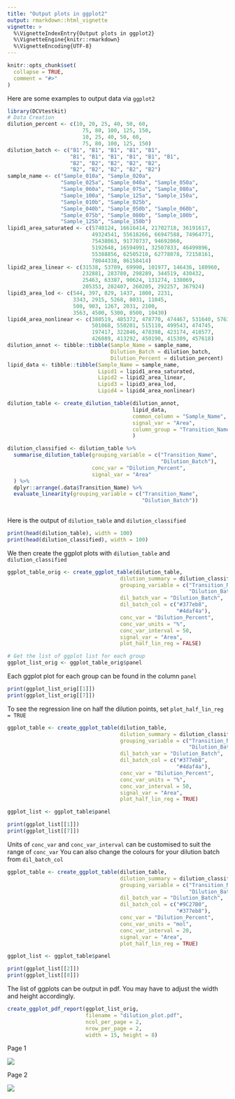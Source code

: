 ```yaml
---
title: "Output plots in ggplot2"
output: rmarkdown::html_vignette
vignette: >
  %\VignetteIndexEntry{Output plots in ggplot2}
  %\VignetteEngine{knitr::rmarkdown}
  %\VignetteEncoding{UTF-8}
---
```


```r
knitr::opts_chunk$set(
  collapse = TRUE,
  comment = "#>"
)
```

Here are some examples to output data via `ggplot2`

```r
library(DCVtestkit)
# Data Creation
dilution_percent <- c(10, 20, 25, 40, 50, 60,
                        75, 80, 100, 125, 150,
                        10, 25, 40, 50, 60,
                        75, 80, 100, 125, 150)
dilution_batch <- c("B1", "B1", "B1", "B1", "B1",
                    "B1", "B1", "B1", "B1", "B1", "B1",
                    "B2", "B2", "B2", "B2", "B2",
                    "B2", "B2", "B2", "B2", "B2")
sample_name <- c("Sample_010a", "Sample_020a",
                 "Sample_025a", "Sample_040a", "Sample_050a",
                 "Sample_060a", "Sample_075a", "Sample_080a",
                 "Sample_100a", "Sample_125a", "Sample_150a",
                 "Sample_010b", "Sample_025b",
                 "Sample_040b", "Sample_050b", "Sample_060b",
                 "Sample_075b", "Sample_080b", "Sample_100b",
                 "Sample_125b", "Sample_150b")
lipid1_area_saturated <- c(5748124, 16616414, 21702718, 36191617,
                           49324541, 55618266, 66947588, 74964771,
                           75438063, 91770737, 94692060,
                           5192648, 16594991, 32507833, 46499896,
                           55388856, 62505210, 62778078, 72158161,
                           78044338, 86158414)
lipid2_area_linear <- c(31538, 53709, 69990, 101977, 146436, 180960,
                        232881, 283780, 298289, 344519, 430432,
                        25463, 63387, 90624, 131274, 138069,
                        205353, 202407, 260205, 292257, 367924)
lipid3_area_lod <- c(544, 397, 829, 1437, 1808, 2231,
                     3343, 2915, 5268, 8031, 11045,
                     500, 903, 1267, 2031, 2100,
                     3563, 4500, 5300, 8500, 10430)
lipid4_area_nonlinear <- c(380519, 485372, 478770, 474467, 531640, 576301,
                           501068, 550201, 515110, 499543, 474745,
                           197417, 322846, 478398, 423174, 418577,
                           426089, 413292, 450190, 415309, 457618)
dilution_annot <- tibble::tibble(Sample_Name = sample_name,
                                 Dilution_Batch = dilution_batch,
                                 Dilution_Percent = dilution_percent)
lipid_data <- tibble::tibble(Sample_Name = sample_name,
                             Lipid1 = lipid1_area_saturated,
                             Lipid2 = lipid2_area_linear,
                             Lipid3 = lipid3_area_lod,
                             Lipid4 = lipid4_area_nonlinear)

dilution_table <- create_dilution_table(dilution_annot,
                                        lipid_data,
                                        common_column = "Sample_Name",
                                        signal_var = "Area",
                                        column_group = "Transition_Name"
                                        )

dilution_classified <- dilution_table %>%
  summarise_dilution_table(grouping_variable = c("Transition_Name",
                                                 "Dilution_Batch"), 
                           conc_var = "Dilution_Percent",
                           signal_var = "Area"
  ) %>%
  dplyr::arrange(.data$Transition_Name) %>%
  evaluate_linearity(grouping_variable = c("Transition_Name",
                                           "Dilution_Batch"))
  
```

Here is the output of `dilution_table` and `dilution_classified` 

```r
print(head(dilution_table), width = 100)
print(head(dilution_classified), width = 100)
```

We then create the ggplot plots with `dilution_table` and `dilution_classified`

```r
ggplot_table_orig <- create_ggplot_table(dilution_table,
                                    dilution_summary = dilution_classified,
                                    grouping_variable = c("Transition_Name",
                                                          "Dilution_Batch"),
                                    dil_batch_var = "Dilution_Batch",
                                    dil_batch_col = c("#377eb8",
                                                      "#4daf4a"),
                                    conc_var = "Dilution_Percent",
                                    conc_var_units = "%",
                                    conc_var_interval = 50,
                                    signal_var = "Area",
                                    plot_half_lin_reg = FALSE)

# Get the list of ggplot list for each group
ggplot_list_orig <- ggplot_table_orig$panel

```

Each ggplot plot for each group can be found in the column `panel`

```r
print(ggplot_list_orig[[1]])
print(ggplot_list_orig[[7]])
```

To see the regression line on half the dilution points, set `plot_half_lin_reg = TRUE`

```r
ggplot_table <- create_ggplot_table(dilution_table,
                                    dilution_summary = dilution_classified,
                                    grouping_variable = c("Transition_Name",
                                                          "Dilution_Batch"),
                                    dil_batch_var = "Dilution_Batch",
                                    dil_batch_col = c("#377eb8",
                                                      "#4daf4a"),
                                    conc_var = "Dilution_Percent",
                                    conc_var_units = "%",
                                    conc_var_interval = 50,
                                    signal_var = "Area",
                                    plot_half_lin_reg = TRUE)

ggplot_list <- ggplot_table$panel

```

```r
print(ggplot_list[[1]])
print(ggplot_list[[7]])
```

Units of `conc_var` and `conc_var_interval` can be customised to suit the range of `conc_var`
You can also change the colours for your dilution batch from `dil_batch_col` 

```r
ggplot_table <- create_ggplot_table(dilution_table,
                                    dilution_summary = dilution_classified,
                                    grouping_variable = c("Transition_Name",
                                                          "Dilution_Batch"),
                                    dil_batch_var = "Dilution_Batch",
                                    dil_batch_col = c("#9C27B0",
                                                      "#377eb8"),
                                    conc_var = "Dilution_Percent",
                                    conc_var_units = "mol",
                                    conc_var_interval = 20,
                                    signal_var = "Area",
                                    plot_half_lin_reg = TRUE)

ggplot_list <- ggplot_table$panel

```

```r
print(ggplot_list[[2]])
print(ggplot_list[[8]])
```

The list of ggplots can be output in pdf. You may have to adjust the width and height accordingly.

```r
create_ggplot_pdf_report(ggplot_list_orig, 
                         filename = "dilution_plot.pdf",
                         ncol_per_page = 2,
                         nrow_per_page = 2,
                         width = 15, height = 8)

```

Page 1

![](vignettes-pdfoutput1.png)

Page 2

![](vignettes-pdfoutput2.png)
